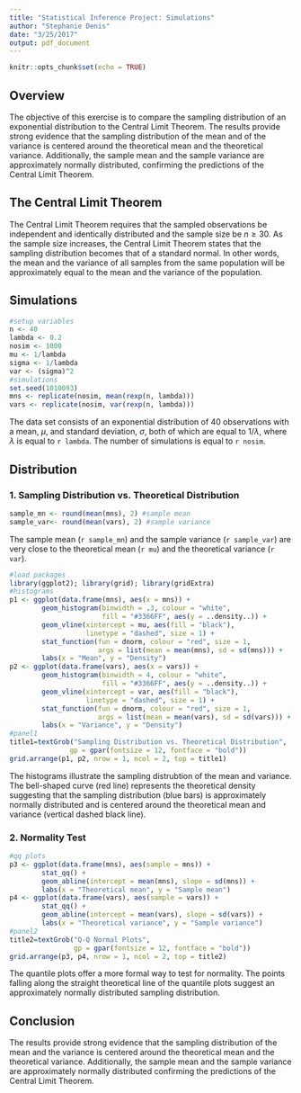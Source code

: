 ```yaml
---
title: "Statistical Inference Project: Simulations"
author: "Stephanie Denis"
date: "3/25/2017"
output: pdf_document
---
```


```r
knitr::opts_chunk$set(echo = TRUE)
```

## Overview
The objective of this exercise is to compare the sampling distribution of an exponential distribution to the Central Limit Theorem. The results provide strong evidence that the sampling distribution of the mean and of the variance is centered around the theoretical mean and the theoretical variance. Additionally, the sample mean and the sample variance are approximately normally distributed, confirming the predictions of the Central Limit Theorem. 

## The Central Limit Theorem
The Central Limit Theorem requires that the sampled observations be independent and identically distributed and the sample size be $n \geq 30$. As the sample size increases, the Central Limit Theorem states that the sampling distribution becomes that of a standard normal. In other words, the mean and the variance of all samples from the same population will be approximately equal to the mean and the variance of the population.
  
## Simulations
```r
#setup variables
n <- 40
lambda <- 0.2
nosim <- 1000
mu <- 1/lambda
sigma <- 1/lambda
var <- (sigma)^2 
#simulations
set.seed(1010093)
mns <- replicate(nosim, mean(rexp(n, lambda)))
vars <- replicate(nosim, var(rexp(n, lambda)))
```

The data set consists of an exponential distribution of 40 observations with a mean, $\mu$, and standard deviation, $\sigma$, both of which are equal to 1/$\lambda$, where $\lambda$ is equal to `r lambda`. The number of simulations is equal to `r nosim`.

## Distribution
### 1. Sampling Distribution vs. Theoretical Distribution
```r
sample_mn <- round(mean(mns), 2) #sample mean
sample_var<- round(mean(vars), 2) #sample variance
```

The sample mean (`r sample_mn`) and the sample variance (`r sample_var`) are very close to the theoretical mean (`r mu`) and the theoretical variance (`r var`).

```r
#load packages
library(ggplot2); library(grid); library(gridExtra)
#histograms
p1 <- ggplot(data.frame(mns), aes(x = mns)) +
        geom_histogram(binwidth = .3, colour = "white", 
                       fill = "#3366FF", aes(y = ..density..)) +
        geom_vline(xintercept = mu, aes(fill = "black"), 
                   linetype = "dashed", size = 1) +
        stat_function(fun = dnorm, colour = "red", size = 1, 
                      args = list(mean = mean(mns), sd = sd(mns))) +
        labs(x = "Mean", y = "Density")
p2 <- ggplot(data.frame(vars), aes(x = vars)) +
        geom_histogram(binwidth = 4, colour = "white", 
                       fill = "#3366FF", aes(y = ..density..)) +
        geom_vline(xintercept = var, aes(fill = "black"), 
                   linetype = "dashed", size = 1) +
        stat_function(fun = dnorm, colour = "red", size = 1, 
                      args = list(mean = mean(vars), sd = sd(vars))) +
        labs(x = "Variance", y = "Density")
#panel1
title1=textGrob("Sampling Distribution vs. Theoretical Distribution", 
               gp = gpar(fontsize = 12, fontface = "bold"))
grid.arrange(p1, p2, nrow = 1, ncol = 2, top = title1)
```

The histograms illustrate the sampling distrubtion of the mean and variance. The bell-shaped curve (red line) represents the theoretical density suggesting that the sampling distribution (blue bars) is approximately normally distributed and is centered around the theoretical mean and variance (vertical dashed black line).

### 2. Normality Test
```r
#qq plots
p3 <- ggplot(data.frame(mns), aes(sample = mns)) +
        stat_qq() +
        geom_abline(intercept = mean(mns), slope = sd(mns)) +
        labs(x = "Theoretical mean", y = "Sample mean")
p4 <- ggplot(data.frame(vars), aes(sample = vars)) +
        stat_qq() +
        geom_abline(intercept = mean(vars), slope = sd(vars)) +
        labs(x = "Theoretical variance", y = "Sample variance")
#panel2
title2=textGrob("Q-Q Normal Plots", 
                gp = gpar(fontsize = 12, fontface = "bold"))
grid.arrange(p3, p4, nrow = 1, ncol = 2, top = title2)
```

The quantile plots offer a more formal way to test for normality. The points falling along the straight theoretical line of the quantile plots suggest an approximately normally distributed sampling distribution.

## Conclusion
The results provide strong evidence that the sampling distribution of the mean and the variance is centered around the theoretical mean and the theoretical variance. Additionally, the sample mean and the sample variance are approximately normally distributed confirming the predictions of the Central Limit Theorem. 
